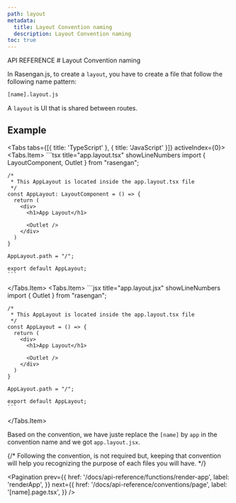 ```yaml
---
path: layout
metadata:
  title: Layout Convention naming 
  description: Layout Convention naming
toc: true
---
```



<span className="text-[12px] font-mono-regular text-foreground/60">
  API REFERENCE
</span>
# Layout Convention naming

In Rasengan.js, to create a `layout`, you have to create a file that follow the following name pattern: 

```txt title="Layout" showLineNumbers
[name].layout.js
```

A `layout` is UI that is shared between routes.

## Example 

<Tabs tabs={[{ title: 'TypeScript' }, { title: 'JavaScript' }]} activeIndex={0}>
  <Tabs.Item>
    ```tsx title="app.layout.tsx" showLineNumbers 
    import { LayoutComponent, Outlet } from "rasengan";

    /*
     * This AppLayout is located inside the app.layout.tsx file
     */
    const AppLayout: LayoutComponent = () => {
      return (
        <div>
          <h1>App Layout</h1>

          <Outlet />
        </div>
      )
    }
    
    AppLayout.path = "/";

    export default AppLayout;
    ```
  </Tabs.Item>
  <Tabs.Item>
    ```jsx title="app.layout.jsx" showLineNumbers 
    import { Outlet } from "rasengan";

    /*
     * This AppLayout is located inside the app.layout.tsx file
     */
    const AppLayout = () => {
      return (
        <div>
          <h1>App Layout</h1>

          <Outlet />
        </div>
      )
    }
    
    AppLayout.path = "/";

    export default AppLayout;
    ```
  </Tabs.Item>
</Tabs>

Based on the convention, we have juste replace the `[name]` by `app` in the convention name and we got `app.layout.jsx`.

{/* <AlertBox>
Following the convention, is not required but, keeping that convention will help you recognizing the purpose of each files you will have.
</AlertBox> */}

<Pagination 
  prev={{
    href: '/docs/api-reference/functions/render-app',
    label: 'renderApp',
  }}
  next={{
    href: '/docs/api-reference/conventions/page',
    label: '[name].page.tsx',
  }}
/>